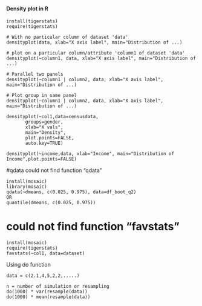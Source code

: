 
#### Density plot in R
```
install(tigerstats)
require(tigerstats)

# With no particular column of dataset 'data'
densityplot(data, xlab="X axis label", main="Distribution of ...)

# plot on a particular column/attribute 'column1 of dataset 'data'
densityplot(~column1, data, xlab="X axis label", main="Distribution of ...)

# Parallel two panels
densityplot(~column1 | column2, data, xlab="X axis label", main="Distribution of ...)

# Plot group in same panel
densityplot(~column1 | column2, data, xlab="X axis label", main="Distribution of ...)

densityplot(~col1,data=censusdata,
       groups=gender,
       xlab="X vals",
       main="Density",
       plot.points=FALSE,
       auto.key=TRUE)

densityplot(~income,data, xlab="Income", main="Distribution of Income",plot.points=FALSE)
```

#qdata could not find function "qdata"
```
install(mosaic)
library(mosaic)
qdata(~dmeans, c(0.025, 0.975), data=df_boot_q2)
OR
quantile(dmeans, c(0.025, 0.975))
```

# could not find function "favstats"

```
install(mosaic)
require(tigerstats)
favstats(~col1, data=dataset)
```

Using do function

```
data = c(2.1,4,5,2,2,.....)

n = number of simulation or resampling
do(1000) * var(resample(data))
do(1000) * mean(resample(data))


```
